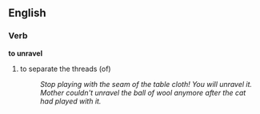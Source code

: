 ==English==
===Verb===
'''to unravel'''
# to separate the threads (of)
#:''Stop playing with the seam of the table cloth! You will unravel it.''
#:''Mother couldn't unravel the ball of wool anymore after the cat had played with it.''